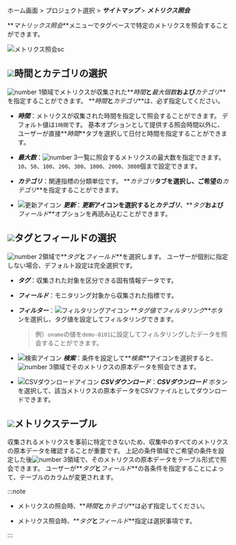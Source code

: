 ホーム画面 > プロジェクト選択 > **_サイトマップ_** > **_メトリクス照会_**

**_マトリックス照会_**メニューでタグベースで特定のメトリクスを照会することができます。 

![メトリクス照会sc](/img/metrics-search-java.png)

## ![](/img/number-01.png)時間とカテゴリの選択

![number 1](/img/number-01.png)領域でメトリクスが収集された**_時間_**と**_最大個数_**および**_カテゴリ_**を指定することができます。 **_時間_**と**_カテゴリ_**は、必ず指定してください。

-   **_時間_**：メトリクスが収集された時間を指定して照会することができます。 デフォルト値は`1時間`です。 基本オプションとして提供する照会時間以外に、ユーザーが直接**_時間_**タブを選択して日付と時間を指定することができます。

-   **_最大数_**：![number 3](/img/number-03.png)一覧に照会するメトリクスの最大数を指定できます。 `10`、`50`、`100`、`200`、`300`、`1000`、`2000`、`3000`個まで設定できます。

-   **_カテゴリ_**：関連指標の分類単位です。 **_カテゴリ_**タブを選択し、ご希望の**_カテゴリ_**を指定することができます。

-   ![更新アイコン](/img/ic-refresh-w-bg.svg) **_更新_**：**_更新_**アイコンを選択すると**_カテゴリ_**、**_タグ_**および**_フィールド_**オプションを再読み込むことができます。

## ![](/img/number-02.png)タグとフィールドの選択

![number 2](/img/number-02.png)領域で**_タグ_**と**_フィールド_**を選択します。 ユーザーが個別に指定しない場合、デフォルト設定は完全選択です。 

-   **_タグ_**：収集された対象を区分できる固有情報データです。

-   **_フィールド_**：モニタリング対象から収集された指標です。

-   **_フィルター_**：![フィルタリングアイコン](/img/ico-filter.svg) **_タグ値でフィルタリング_**ボタンを選択し、タグ値を設定してフィルタリングできます。

    > 例）`oname`の値を`demo-8101`に設定してフィルタリングしたデータを照会することができます。

-   ![検索アイコン](/img/ic-search-on-press.svg) **_検索_**：条件を設定して**_検索_**アイコンを選択すると、![number 3](/img/number-03.png)領域でそのメトリクスの原本データを照会できます。 

-   ![CSVダウンロードアイコン](/img/ic-csv-download-ms.svg) **_CSVダウンロード_**：**_CSVダウンロード_** ボタンを選択して、該当メトリクスの原本データをCSVファイルとしてダウンロードできます。

## ![](/img/number-03.png)メトリクステーブル

収集されるメトリクスを事前に特定できないため、収集中のすべてのメトリクスの原本データを確認することが重要です。  上記の条件領域でご希望の条件を設定した後![number 3](/img/number-03.png)領域で、そのメトリクスの原本データをテーブル形式で照会できます。 ユーザーが**_タグ_**と**_フィールド_**の各条件を指定することによって、テーブルのカラムが変更されます。

:::note

-   メトリクスの照会時、**_時間_**と**_カテゴリ_**は必ず指定してください。 

-   メトリクス照会時、**_タグ_**と**_フィールド_**指定は選択事項です。 

:::

<!-- 

`5분`, `10분`, `1시간`, `1주`, `3주`, `금일`, `1일 전`, `7일 전`, `시작 시간 ~ 5분`, `시작 시간 ~ 10분`, `시작 시간 ~ 1시간`

***시간***과 ***카테고리***는 반드시 지정해야 합니다. ***タグ***と***フィールド***は、指定しない場合、全体選択がデフォルト設定です。 

-->
